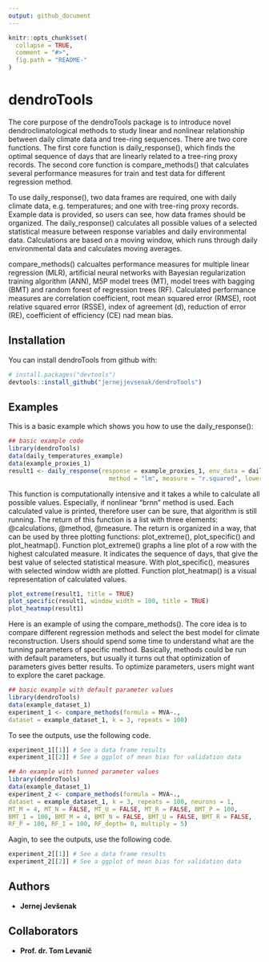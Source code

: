 ```yaml
---
output: github_document
---
```


<!-- README.md is generated from README.Rmd. Please edit that file -->

```r
knitr::opts_chunk$set(
  collapse = TRUE,
  comment = "#>",
  fig.path = "README-"
)
```

# dendroTools

The core purpose of the dendroTools package is to introduce novel dendroclimatological methods to study linear and nonlinear relationship between daily climate data and tree-ring sequences. There are two core functions. The first core function is daily_response(), which finds the optimal sequence of days that are linearly related to a tree-ring proxy records. The second core function is compare_methods() that calculates several performance measures for train and test data for different regression method.

To use daily_response(), two data frames are required, one with daily climate data, e.g. temperatures; and one with tree-ring proxy records. Example data is provided, so users can see, how data frames should be organized. The daily_response() calculates all possible values of a selected statistical measure between response variables and daily environmental data. Calculations are based on a moving window, which runs through daily environmental data and calculates moving averages. 

compare_methods() calcualtes performance measures for multiple linear regression (MLR), artificial neural
networks with Bayesian regularization training algorithm (ANN), M5P model trees (MT), model trees with bagging (BMT) and random forest of regression trees (RF). Calculated performance measures are correlation coefficient, root mean squared error (RMSE), root relative squared error (RSSE), index of agreement (d), reduction of error (RE), coefficient of efficiency (CE) nad mean bias.

## Installation

You can install dendroTools from github with:

```r
# install.packages("devtools")
devtools::install_github("jernejjevsenak/dendroTools")
```

## Examples

This is a basic example which shows you how to use the daily_response(): 

```r
## basic example code
library(dendroTools)
data(daily_temperatures_example) 
data(example_proxies_1)
result1 <- daily_response(response = example_proxies_1, env_data = daily_temperatures_example, 
							method = "lm", measure = "r.squared", lower_limit = 90, upper_limit = 150, remove_insignificant = TRUE)

```
This function is computationally intensive and it takes a while to calculate all possible values. Especially, if nonlinear "brnn" method is used. Each calculated value is printed, therefore user can be sure, that algorithm is still running. 
The return of this function is a list with three elements: @calculations, @method, @measure. The return is organized in a way, that can be used by three plotting functions: plot_extreme(), plot_specific() and plot_heatmap(). 
Function plot_extreme() graphs a line plot of a row with the highest calculated measure. It indicates the sequence of days, that give the best value of selected statistical measure. With plot_specific(), measures with selected window width are plotted. Function plot_heatmap() is a visual representation of calculated values.

```r
plot_extreme(result1, title = TRUE)
plot_specific(result1, window_width = 100, title = TRUE)
plot_heatmap(result1)
```

Here is an example of using the compare_methods(). The core idea is to compare different regression methods and select the best model for climate reconstruction. Users should spend some time to understand what are the tunning parameters of specific method. Basically, methods could be run with default parameters, but usually it turns out that optimization of parameters gives better results. To optimize parameters, users might want to explore the caret package. 

```r
## basic example with default parameter values
library(dendroTools)
data(example_dataset_1)
experiment_1 <- compare_methods(formula = MVA~.,
dataset = example_dataset_1, k = 3, repeats = 100)
```

To see the outputs, use the following code.

```r
experiment_1[[1]] # See a data frame results
experiment_1[[2]] # See a ggplot of mean bias for validation data
```

```r
## An example with tunned parameter values
library(dendroTools)
data(example_dataset_1)
experiment_2 <- compare_methods(formula = MVA~.,
dataset = example_dataset_1, k = 3, repeats = 100, neurons = 1,
MT_M = 4, MT_N = FALSE, MT_U = FALSE, MT_R = FALSE, BMT_P = 100,
BMT_I = 100, BMT_M = 4, BMT_N = FALSE, BMT_U = FALSE, BMT_R = FALSE,
RF_P = 100, RF_I = 100, RF_depth= 0, multiply = 5)
```

Aagin, to see the outputs, use the following code.

```r
experiment_2[[1]] # See a data frame results
experiment_2[[2]] # See a ggplot of mean bias for validation data
```


## Authors
* **Jernej Jevšenak**

## Collaborators
* **Prof. dr. Tom Levanič**
